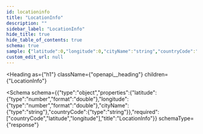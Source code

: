```yaml
---
id: locationinfo
title: "LocationInfo"
description: ""
sidebar_label: "LocationInfo"
hide_title: true
hide_table_of_contents: true
schema: true
sample: {"latitude":0,"longitude":0,"cityName":"string","countryCode":"string"}
custom_edit_url: null
---
```



<Heading
  as={"h1"}
  className={"openapi__heading"}
  children={"LocationInfo"}
>
</Heading>





<Schema
  schema={{"type":"object","properties":{"latitude":{"type":"number","format":"double"},"longitude":{"type":"number","format":"double"},"cityName":{"type":"string"},"countryCode":{"type":"string"}},"required":["countryCode","latitude","longitude"],"title":"LocationInfo"}}
  schemaType={"response"}
>
  
</Schema>
            